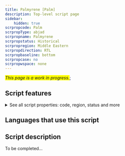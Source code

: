 ```yaml
---
title: Palmyrene [Palm]
description: Top-level script page
sidebar:
    hidden: true
scrpropcode: Palm
scrpropType: abjad
scrpropname: Palmyrene
scrpropstatus: Historical
scrpropregion: Middle Eastern
scrpropdirection: RTL
scrpropbaseline: bottom
scrpropcase: no
scrpropwspace: none
---
```


<span style='background-color:yellow'>_This page is a work in progress._</span>;


## Script features

<details>
<summary> See all script properties: code, region, status and more</summary>
<ScriptInfo />
</details>

## Languages that use this script

<WsList script='Palm' wsMax='5' />

## Script description

To be completed...


